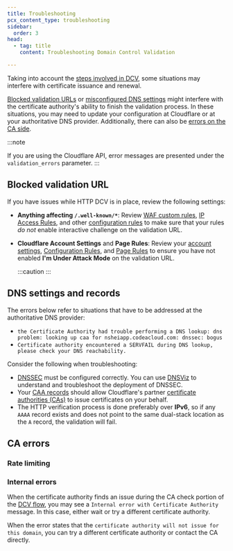 ```yaml
---
title: Troubleshooting
pcx_content_type: troubleshooting
sidebar:
  order: 3
head:
  - tag: title
    content: Troubleshooting Domain Control Validation

---
```



Taking into account the [steps involved in DCV](/ssl/edge-certificates/changing-dcv-method/dcv-flow/), some situations may interfere with certificate issuance and renewal.

[Blocked validation URLs](#blocked-validation-url) or [misconfigured DNS settings](#dns-settings-and-records) might interfere with the <GlossaryTooltip term="Certificate Authority (CA)">certificate authority's</GlossaryTooltip> ability to finish the validation process. In these situations, you may need to update your configuration at Cloudflare or at your authoritative DNS provider. Additionally, there can also be [errors on the CA side](#ca-errors).

:::note

If you are using the Cloudflare API, error messages are presented under the `validation_errors` parameter. 
:::

## Blocked validation URL

If you have issues while HTTP DCV is in place, review the following settings:

* **Anything affecting `/.well-known/*`**: Review [WAF custom rules](/waf/custom-rules/), [IP Access Rules](/waf/tools/ip-access-rules/), and other [configuration rules](/rules/configuration-rules/) to make sure that your rules *do not* enable interactive challenge on the validation URL.

* **Cloudflare Account Settings** and **Page Rules**: Review your [account settings](/fundamentals/reference/under-attack-mode/), [Configuration Rules](/rules/configuration-rules/), and [Page Rules](/rules/page-rules/) to ensure you have not enabled **I'm Under Attack Mode** on the validation URL.

  :::caution
   <Render file="dcv-path-security" /> 
  :::

## DNS settings and records

The errors below refer to situations that have to be addressed at the authoritative DNS provider:

* `the Certificate Authority had trouble performing a DNS lookup: dns problem: looking up caa for nsheiapp.codeacloud.com: dnssec: bogus`
* `Certificate authority encountered a SERVFAIL during DNS lookup, please check your DNS reachability.`

Consider the following when troubleshooting:

* [DNSSEC](https://www.cloudflare.com/learning/dns/dns-security/) must be configured correctly. You can use [DNSViz](https://dnsviz.net/) to understand and troubleshoot the deployment of DNSSEC.
* Your [CAA records](/ssl/edge-certificates/caa-records/) should allow Cloudflare's partner [certificate authorities (CAs)](/ssl/reference/certificate-authorities/) to issue certificates on your behalf.
* The HTTP verification process is done preferably over **IPv6**, so if any `AAAA` record exists and does not point to the same dual-stack location as the `A` record, the validation will fail.

## CA errors

### Rate limiting

<Render file="error-rate-limiting" />

### Internal errors

When the certificate authority finds an issue during the CA check portion of the [DCV flow](/ssl/edge-certificates/changing-dcv-method/dcv-flow/), you may see a `Internal error with Certificate Authority` message. In this case, either wait or try a different certificate authority.

When the error states that the `certificate authority will not issue for this domain`, you can try a different certificate authority or contact the CA directly.
